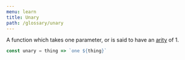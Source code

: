 ```yaml
---
menu: learn
title: Unary
path: /glossary/unary
---
```



<Def of="Unary" parent="Arity" />

A function which takes one parameter, or is said to have an [arity](/glossary/arity) of 1.

```js
const unary = thing => `one ${thing}`
```
